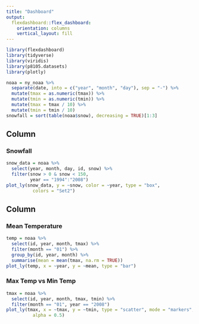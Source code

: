 ```yaml
---
title: "Dashboard"
output: 
  flexdashboard::flex_dashboard:
    orientation: columns
    vertical_layout: fill
---
```


```r
library(flexdashboard)
library(tidyverse)
library(viridis)
library(p8105.datasets)
library(plotly)
```

```r
noaa = ny_noaa %>% 
  separate(date, into = c("year", "month", "day"), sep = "-") %>% 
  mutate(tmax = as.numeric(tmax)) %>% 
  mutate(tmin = as.numeric(tmin)) %>% 
  mutate(tmax = tmax / 10) %>% 
  mutate(tmin = tmin / 10)
snowfall = sort(table(noaa$snow), decreasing = TRUE)[1:3]
```

Column {data-width=650}
-----------------------------------------------------------------------

### Snowfall

```r
snow_data = noaa %>%
  select(year, month, day, id, snow) %>%
  filter(snow > 0 & snow < 150, 
         year == "1994":"2008")
plot_ly(snow_data, y = ~snow, color = ~year, type = "box",
          colors = "Set2")
```


Column {data-width=350}
-----------------------------------------------------------------------

### Mean Temperature

```r
temp = noaa %>% 
  select(id, year, month, tmax) %>% 
  filter(month == "01") %>% 
  group_by(id, year, month) %>% 
  summarise(mean = mean(tmax, na.rm = TRUE))
plot_ly(temp, x = ~year, y = ~mean, type = "bar")
```


### Max Temp vs Min Temp

```r
tmax = noaa %>% 
  select(id, year, month, tmax, tmin) %>% 
  filter(month == "01", year == "2008")
plot_ly(tmax, x = ~tmax, y = ~tmin, type = "scatter", mode = "markers",
          alpha = 0.5)
```

